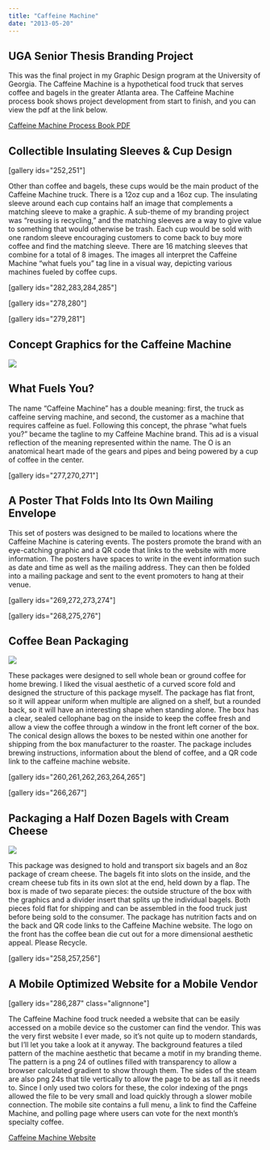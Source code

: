 ```yaml
---
title: "Caffeine Machine"
date: "2013-05-20"
---
```



## UGA Senior Thesis Branding Project

This was the final project in my Graphic Design program at the University of Georgia. The Caffeine Machine is a hypothetical food truck that serves coffee and bagels in the greater Atlanta area. The Caffeine Machine process book shows project development from start to finish, and you can view the pdf at the link below.

[Caffeine Machine Process Book PDF](http://bradford.digital/bradford-digital/wp-content/uploads/Process-Book.pdf)

## Collectible Insulating Sleeves & Cup Design

\[gallery ids="252,251"\]

Other than coffee and bagels, these cups would be the main product of the Caffeine Machine truck. There is a 12oz cup and a 16oz cup. The insulating sleeve around each cup contains half an image that complements a matching sleeve to make a graphic. A sub-theme of my branding project was “reusing is recycling,” and the matching sleeves are a way to give value to something that would otherwise be trash. Each cup would be sold with one random sleeve encouraging customers to come back to buy more coffee and find the matching sleeve. There are 16 matching sleeves that combine for a total of 8 images. The images all interpret the Caffeine Machine “what fuels you” tag line in a visual way, depicting various machines fueled by coffee cups.

\[gallery ids="282,283,284,285"\]

\[gallery ids="278,280"\]

\[gallery ids="279,281"\]

## Concept Graphics for the Caffeine Machine

![](https://bradford.digital/bradford-digital/wp-content/uploads/caffeine-machine_food-truck-mockup.png)

## What Fuels You?

The name “Caffeine Machine” has a double meaning: first, the truck as caffeine serving machine, and second, the customer as a machine that requires caffeine as fuel. Following this concept, the phrase “what fuels you?” became the tagline to my Caffeine Machine brand. This ad is a visual reflection of the meaning represented within the name. The O is an anatomical heart made of the gears and pipes and being powered by a cup of coffee in the center.

\[gallery ids="277,270,271"\]

## A Poster That Folds Into Its Own Mailing Envelope

This set of posters was designed to be mailed to locations where the Caffeine Machine is catering events. The posters promote the brand with an eye-catching graphic and a QR code that links to the website with more information. The posters have spaces to write in the event information such as date and time as well as the mailing address. They can then be folded into a mailing package and sent to the event promoters to hang at their venue.

\[gallery ids="269,272,273,274"\]

\[gallery ids="268,275,276"\]

## Coffee Bean Packaging

![](https://bradford.digital/bradford-digital/wp-content/uploads/caffeine-machine_packaging-beans-3-set.jpg)

These packages were designed to sell whole bean or ground coffee for home brewing. I liked the visual aesthetic of a curved score fold and designed the structure of this package myself. The package has flat front, so it will appear uniform when multiple are aligned on a shelf, but a rounded back, so it will have an interesting shape when standing alone. The box has a clear, sealed cellophane bag on the inside to keep the coffee fresh and allow a view the coffee through a window in the front left corner of the box. The conical design allows the boxes to be nested within one another for shipping from the box manufacturer to the roaster. The package includes brewing instructions, information about the blend of coffee, and a QR code link to the caffeine machine website.

\[gallery ids="260,261,262,263,264,265"\]

\[gallery ids="266,267"\]

## Packaging a Half Dozen Bagels with Cream Cheese

![](https://bradford.digital/bradford-digital/wp-content/uploads/caffeine-machine_packaging-bagels-closed.jpg)

This package was designed to hold and transport six bagels and an 8oz package of cream cheese. The bagels fit into slots on the inside, and the cream cheese tub fits in its own slot at the end, held down by a flap. The box is made of two separate pieces: the outside structure of the box with the graphics and a divider insert that splits up the individual bagels. Both pieces fold flat for shipping and can be assembled in the food truck just before being sold to the consumer. The package has nutrition facts and on the back and QR code links to the Caffeine Machine website. The logo on the front has the coffee bean die cut out for a more dimensional aesthetic appeal. Please Recycle.

\[gallery ids="258,257,256"\]

## A Mobile Optimized Website for a Mobile Vendor

\[gallery ids="286,287" class="alignnone"\]

The Caffeine Machine food truck needed a website that can be easily accessed on a mobile device so the customer can find the vendor. This was the very first website I ever made, so it’s not quite up to modern standards, but I’ll let you take a look at it anyway. The background features a tiled pattern of the machine aesthetic that became a motif in my branding theme. The pattern is a png 24 of outlines filled with transparency to allow a browser calculated gradient to show through them. The sides of the steam are also png 24s that tile vertically to allow the page to be as tall as it needs to. Since I only used two colors for these, the color indexing of the pngs allowed the file to be very small and load quickly through a slower mobile connection. The mobile site contains a full menu, a link to find the Caffeine Machine, and polling page where users can vote for the next month’s specialty coffee.

[Caffeine Machine Website](https://caffeinemachine.bradford.digital)
